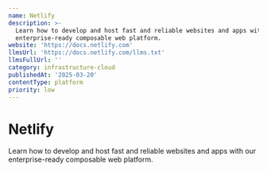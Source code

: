 ```yaml
---
name: Netlify
description: >-
  Learn how to develop and host fast and reliable websites and apps with our
  enterprise-ready composable web platform.
website: 'https://docs.netlify.com'
llmsUrl: 'https://docs.netlify.com/llms.txt'
llmsFullUrl: ''
category: infrastructure-cloud
publishedAt: '2025-03-20'
contentType: platform
priority: low
---
```


# Netlify

Learn how to develop and host fast and reliable websites and apps with our enterprise-ready composable web platform.

